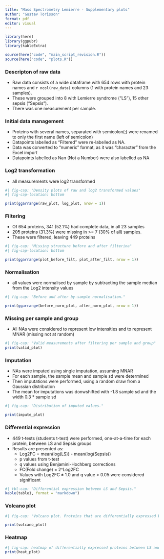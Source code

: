 ```yaml
---
title: "Mass Spectrometry Lemierre - Supplementary plots"
author: "Gustav Torisson"
format: pdf
editor: visual
---
```


```r
library(here)
library(ggpubr)
library(kableExtra)

source(here("code", "main_script_revision.R"))
source(here("code", "plots.R"))

```

### Descripton of raw data

-   Raw data consists of a wide dataframe with 654 rows with protein names and `r ncol(raw_data)` columns (1 with protein names and 23 samples).
-   These were grouped into 8 with Lemierre syndrome ("LS"), 15 other sepsis ("Sepsis").
-   There was one measurement per sample.

### Initial data management

-   Proteins with several names, separated with semicolon(;) were renamed to only the first name (left of semicolon)
-   Datapoints labelled as "Filtered" were re-labelled as NA.
-   Data was converted to "numeric" format, as it was "character" from the Excel import
-   Datapoints labelled as Nan (Not a Number) were also labelled as NA

\newpage

### Log2 transformation

-   all measurements were log2 transformed

```r
#| fig-cap: "Density plots of raw and log2 transformed values"
#| fig-cap-location: bottom

print(ggarrange(raw_plot, log_plot, nrow = 1))

```

\newpage

### Filtering

-   Of 654 proteins, 341 (52.1%) had complete data, in all 23 samples
-   205 proteins (31.3%) were missing in \>= 7 (30% of all) samples.
-   These were filtered, leaving 449 proteins

```r
#| fig-cap: "Missing structure before and after filterina"
#| fig-cap-location: bottom

print(ggarrange(plot_before_filt, plot_after_filt, nrow = 1))

```

\newpage

### Normalisation

-   all values were normalised by sample by subtracting the sample median from the Log2 intensity values

```r
#| fig-cap: "Before and after by-sample normalisation."

print(ggarrange(before_norm_plot, after_norm_plot, nrow = 1))

```

\newpage

### Missing per sample and group

-   All NAs were considered to represent low intensities and to represent MNAR (missing not at random)

```r
#| fig-cap: "Valid measurements after filtering per sample and group"
print(valid_plot)

```

\newpage

### Imputation

-   NAs were imputed using single imputation, assuming MNAR
-   For each sample, the sample mean and sample sd were determined
-   Then imputations were performed, using a random draw from a Gaussian distribution
-   The mean for imputations was donwshifted with -1.8 sample sd and the width 0.3 \* sample sd

```r
#| fig-cap: "Distribution of imputed values."

print(impute_plot)

```

\newpage

### Differential expression

-   449 t-tests (students t-test) were performed, one-at-a-time for each protein, between LS and Sepsis groups
-   Results are presented as:
    -   Log2FC = mean(log(LS)) - mean(log(Sepsis))
    -   p values from t-test
    -   q values using Benjamini-Hochberg corrections
    -   FC(Fold change) = 2\^Log2FC
    -   Values with Log2FC ± 1.0 and q value \< 0.05 were considered significant

```r
#| tbl-cap: "Differential expression between LS and Sepsis."
kable(table1, format = "markdown")

```

\newpage

### Volcano plot

```r
#| fig-cap: "Volcano plot. Proteins that are differentially expressed between LS and Sepsis = red"

print(volcano_plot)
```

### Heatmap

```r
#| fig-cap: heatmap of differentially expressed proteins between LS and Sepsis
print(heat_plot)

```
